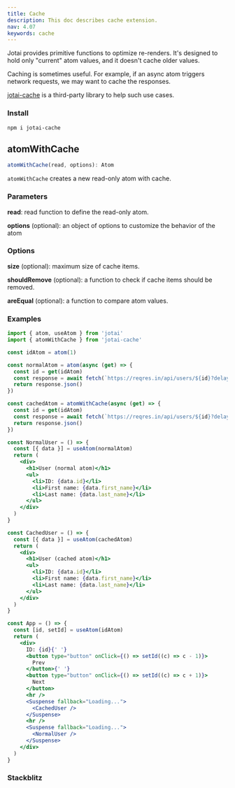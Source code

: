 ```yaml
---
title: Cache
description: This doc describes cache extension.
nav: 4.07
keywords: cache
---
```


Jotai provides primitive functions to optimize re-renders.
It's designed to hold only "current" atom values,
and it doesn't cache older values.

Caching is sometimes useful. For example, if an async atom
triggers network requests, we may want to cache the responses.

[jotai-cache](https://github.com/jotai-labs/jotai-cache) is
a third-party library to help such use cases.

### Install

```
npm i jotai-cache
```

## atomWithCache

```js
atomWithCache(read, options): Atom
```

`atomWithCache` creates a new read-only atom with cache.

### Parameters

**read**: read function to define the read-only atom.

**options** (optional): an object of options to customize the behavior of the atom

### Options

**size** (optional): maximum size of cache items.

**shouldRemove** (optional): a function to check if cache items should be removed.

**areEqual** (optional): a function to compare atom values.

### Examples

```jsx
import { atom, useAtom } from 'jotai'
import { atomWithCache } from 'jotai-cache'

const idAtom = atom(1)

const normalAtom = atom(async (get) => {
  const id = get(idAtom)
  const response = await fetch(`https://reqres.in/api/users/${id}?delay=1`)
  return response.json()
})

const cachedAtom = atomWithCache(async (get) => {
  const id = get(idAtom)
  const response = await fetch(`https://reqres.in/api/users/${id}?delay=1`)
  return response.json()
})

const NormalUser = () => {
  const [{ data }] = useAtom(normalAtom)
  return (
    <div>
      <h1>User (normal atom)</h1>
      <ul>
        <li>ID: {data.id}</li>
        <li>First name: {data.first_name}</li>
        <li>Last name: {data.last_name}</li>
      </ul>
    </div>
  )
}

const CachedUser = () => {
  const [{ data }] = useAtom(cachedAtom)
  return (
    <div>
      <h1>User (cached atom)</h1>
      <ul>
        <li>ID: {data.id}</li>
        <li>First name: {data.first_name}</li>
        <li>Last name: {data.last_name}</li>
      </ul>
    </div>
  )
}

const App = () => {
  const [id, setId] = useAtom(idAtom)
  return (
    <div>
      ID: {id}{' '}
      <button type="button" onClick={() => setId((c) => c - 1)}>
        Prev
      </button>{' '}
      <button type="button" onClick={() => setId((c) => c + 1)}>
        Next
      </button>
      <hr />
      <Suspense fallback="Loading...">
        <CachedUser />
      </Suspense>
      <hr />
      <Suspense fallback="Loading...">
        <NormalUser />
      </Suspense>
    </div>
  )
}
```

### Stackblitz

<Stackblitz id="vitejs-vite-p86ajq" file="src%2FApp.tsx" />
